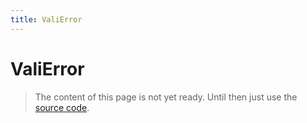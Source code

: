 ```yaml
---
title: ValiError
---
```


# ValiError

> The content of this page is not yet ready. Until then just use the [source code](https://github.com/fabian-hiller/valibot/blob/main/library/src/error/ValiError/ValiError.ts).
